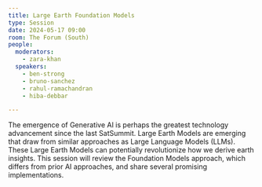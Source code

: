 ```yaml
---
title: Large Earth Foundation Models
type: Session
date: 2024-05-17 09:00
room: The Forum (South)
people:
  moderators:
    - zara-khan
  speakers:
    - ben-strong
    - bruno-sanchez
    - rahul-ramachandran
    - hiba-debbar

---
```


The emergence of Generative AI is perhaps the greatest technology advancement since the last SatSummit. Large Earth Models are emerging that draw from similar approaches as Large Language Models (LLMs). These Large Earth Models can potentially revolutionize how we derive earth insights. This session will review the Foundation Models approach, which differs from prior AI approaches, and share several promising implementations.
